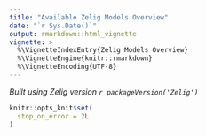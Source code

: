 ```yaml
---
title: "Available Zelig Models Overview"
date: "`r Sys.Date()`"
output: rmarkdown::html_vignette
vignette: >
  %\VignetteIndexEntry{Zelig Models Overview}
  %\VignetteEngine{knitr::rmarkdown}
  %\VignetteEncoding{UTF-8}
---
```

  
*Built using Zelig version `r packageVersion('Zelig')`*
  
```r
knitr::opts_knit$set(
  stop_on_error = 2L
)
```

<style>
.node {
  cursor: pointer;
}
.node circle {
  fill: #fff;
  stroke: steelblue;
  stroke-width: 1.5px;
}
.node text {
  font: 12px sans-serif;
}
.node tip-text{
  font: 20px sans-serif;
}
.link {
  fill: none;
  stroke: #ccc;
  stroke-width: 1.5px;
}

</style>
<div id="modelsModalWrap">
<script src="http://d3js.org/d3.v3.min.js"></script>

<script>
var margin = {top: 0, right: 0, bottom: 0, left: 40},
    width = document.documentElement.clientWidth; // or a number, or set to some div
    height = document.documentElement.clientHeight;
    
var i = 0,
    duration = 750,
    root;
var tree = d3.layout.tree()
    .size([height, width]);
var diagonal = d3.svg.diagonal()
    .projection(function(d) { return [d.y, d.x]; });
var svg = d3.select("#modelsModalWrap").append("div").append("svg")
    .attr("width", "1170" )
    .attr("height", height)
  .append("g")
    .attr("transform", "translate(" + margin.left + "," + margin.top + ")");
var nodes = [];
var links = [];
var k = 0;
var dups = [];
var big_tree = [];
var models = [];
var model_index = [];
var urls = {};
d3.select(self.frameElement).style("height", "800px");
BigTree("_static/zelig5models.json", "Core", "zelig5models", function(){
        BigTree("_static/zelig5choicemodels.json", "Choice", "zelig5choicemodels", function() {
                for (var j = big_tree.length; j--;){
                    if (dups.indexOf(big_tree[j]) == -1){
                        dups.push(big_tree[j]);
                        models.push({"name": big_tree[j], "children":[]});
                        model_index.push(big_tree[j])
                    }  else{continue;}
                
                    if (big_tree[j] == "Zelig"){
                        continue;
                    }
                
                    var tgt = model_index.indexOf(big_tree[j]);
                    var src = model_index.indexOf(big_tree[j+1]);
                    models[src].children.push(models[tgt]);
                }
                //     console.log(models);
                
                var flare = ({"name": "Zelig", "children":models[0].children.reverse()});
                root = flare;
                // console.log(flare);
                root.x0 = height / 2;
                root.y0 = 0;
                
                function collapse(d) {
                    if (d.children) {
                        d._children = d.children;
                        d._children.forEach(collapse);
                        d.children = null;
                    }
                }
                
                // root.children.forEach(collapse);
                update(root);
                });
        });
   
// 
// 
function BigTree(url, name, level, callback) {
    d3.json(url, function(z5models) {
            data = z5models;
            for (var key in data[level]) {
                var model = data[level][key];
                var reverse_tree = model.tree;
                urls[data[level][key].tree[0]] = data[level][key]["vignette.url"][0];
                for (var i = 0; i <= reverse_tree.length; i++){
                    if(i==reverse_tree.length) {
                        big_tree.push(name, "Zelig");
                        continue;
                    } else if(reverse_tree[i-1]=="Zelig-bayes" | reverse_tree[i-1]=="Zelig-gee") {
                        continue; // skip current branch if the next branch is Zelig-bayes or Zelig-gee, as this indicates the current branch is the "shortcut" class with multiple inheritance
                    }
                    big_tree.push(reverse_tree[i]);
                }
            }
            callback();
            });
}
function update(source) {
  // Compute the new tree layout.
  var nodes = tree.nodes(root).reverse(),
      links = tree.links(nodes);
  // console.log(nodes);
  // console.log(links);
  // Normalize for fixed-depth.
  nodes.forEach(function(d) { d.y = d.depth * 180; });
  // Update the nodes…
  var node = svg.selectAll("g.node")
      .data(nodes, function(d) { return d.id || (d.id = ++i); });
  // Enter any new nodes at the parent's previous position.
  var nodeEnter = node.enter().append("g")
      .attr("class", "node")
      .attr("transform", function(d) { return "translate(" + source.y0 + "," + source.x0 + ")"; })
     // .on("mouseover", mouseover)
    //  .on("mouseout", mouseout)
      .on("click", click);
  nodeEnter.append("circle")
      .attr("r", 1e-6)
      .style("fill", function(d) { return d._children ? "lightsteelblue" : "#fff"; });
  nodeEnter.append("text")
      .attr("x", function(d) { return d.children || d._children ? -10 : 10; })
      .attr("dy", ".35em")
      .attr("text-anchor", function(d) { return d.children || d._children ? "end" : "start"; })
      .text(function(d) { return d.name; })
      .style("fill-opacity", 1e-6);
  // Transition nodes to their new position.
  var nodeUpdate = node.transition()
      .duration(duration)
      .attr("transform", function(d) { return "translate(" + d.y + "," + d.x + ")"; });
  nodeUpdate.select("circle")
      .attr("r", 4.5)
      .style("fill", function(d) { return d._children ? "lightsteelblue" : "#fff"; });
  nodeUpdate.select("text")
      .style("fill-opacity", 1);
  // Transition exiting nodes to the parent's new position.
  var nodeExit = node.exit().transition()
      .duration(duration)
      .attr("transform", function(d) { return "translate(" + source.y + "," + source.x + ")"; })
      .remove();
  nodeExit.select("circle")
      .attr("r", 1e-6);
  nodeExit.select("text")
      .style("fill-opacity", 1e-6);
  // Update the links…
  var link = svg.selectAll("path.link")
      .data(links, function(d) { return d.target.id; });
  // Enter any new links at the parent's previous position.
  link.enter().insert("path", "g")
      .attr("class", "link")
      .attr("d", function(d) {
        var o = {x: source.x0, y: source.y0};
        return diagonal({source: o, target: o});
      });
  // Transition links to their new position.
  link.transition()
      .duration(duration)
      .attr("d", diagonal);
  // Transition exiting nodes to the parent's new position.
  link.exit().transition()
      .duration(duration)
      .attr("d", function(d) {
        var o = {x: source.x, y: source.y};
        return diagonal({source: o, target: o});
      })
      .remove();
  // Stash the old positions for transition.
  nodes.forEach(function(d) {
    d.x0 = d.x;
    d.y0 = d.y;
  });
}
// Toggle children and redirect to model vignettes on click.
function click(d) {
  if (d.children) {
    d._children = d.children;
    d.children = null;
  } else if (d._children) {
    d.children = d._children;
    d._children = null;
  } else {
      var vignette = urls[d.name];
      var v1 = vignette.substr(0,28);
      var v3 = vignette.substr(29,100);
      var v2 = "/";
      var vignette = v1 + v2 + v3;
      if(vignette.substr(vignette.length-8) == "gee.html") {
          vignette = vignette.substr(0,vignette.length-8) + vignette.substr(vignette.length-8);
      }
      else if(vignette.substr(vignette.length-10) == "bayes.html") {
          vignette = vignette.substr(0,vignette.length-10) + vignette.substr(vignette.length-10);
      }
      window.open(vignette, "_top");
  }
  update(d);
}
function collapse(d) {
  if (d.children) {
    d._children = d.children;
    d._children.forEach(collapse);
    d.children = null;
  }
}
function mouseover(d) {
  if(d.children || d._children){
    // 
  } else {
    d3.select(this)
    .append("text")
        .attr("class", "hover")
        .attr('transform', function(d){ 
            return 'translate(5,-10)';
        })
        .text("Click model for docs");
    }
}
// Toggle children on click.
function mouseout(d) {
    d3.select(this).select("text.hover").remove();
}
var findNodeIndex = function(nodeName) {
  for (var i in nodes) {
    if(nodes[i]["name"] === nodeName) {return nodes[i]["id"];}
  };
}
var findNode = function(nodeName) {
    for (var i in nodes) {if (nodes[i]["name"] === nodeName) return nodes[i]};
}
// functions called by buttons
function forceSwitch() {
    forcetoggle = !forcetoggle;
}
function newtab() {
    var win = window.open("http://datascience.iq.harvard.edu/zelig");
    win.focus();
}
</script>

</div>